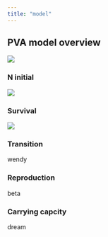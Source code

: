 ```yaml
---
title: "model"
---
```


## PVA model overview

![](./imgs/model_overview.PNG)

::: panel-tabset
### N initial

![](./imgs/N_initial.PNG)

### Survival

![](./imgs/survival.PNG)

### Transition

wendy

### Reproduction

beta

### Carrying capcity

dream
:::
